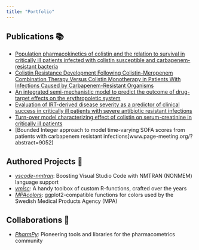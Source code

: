 ```yaml
---
title: "Portfolio"
---
```


## Publications 📚

- [Population pharmacokinetics of colistin and the relation to survival in critically ill patients infected with colistin susceptible and carbapenem-resistant bacteria](https://doi.org/10.1016/j.cmi.2020.03.016)
- [Colistin Resistance Development Following Colistin-Meropenem Combination Therapy Versus Colistin Monotherapy in Patients With Infections Caused by Carbapenem-Resistant Organisms](https://doi.org/10.1093/cid/ciz1146)
- [An integrated semi-mechanistic model to predict the outcome of drug-target effects on the erythropoietic system](www.page-meeting.org/?abstract=10044)
- [Evaluation of IRT-derived disease severity as a predictor of clinical success in critically ill patients with severe antibiotic resistant infections](www.page-meeting.org/?abstract=9803)
- [Turn-over model characterizing effect of colistin on serum-creatinine in critically ill patients](www.page-meeting.org/?abstract=9869)
- [Bounded Integer approach to model time-varying SOFA scores from patients with carbapenem resistant infections]www.page-meeting.org/?abstract=9052)


## Authored Projects 📝

- [*vscode-nmtran*](https://github.com/vrognas/vscode-nmtran): Boosting Visual Studio Code with NMTRAN (NONMEM) language support
- [*vmisc*](https://github.com/vrognas/vmisc): A handy toolbox of custom R-functions, crafted over the years
- [*MPAcolors*](https://github.com/vrognas/MPAcolors): ggplot2-compatible functions for colors used by the Swedish Medical Products Agency (MPA)

## Collaborations 🤝

- [*PharmPy*](https://pharmpy.github.io/latest/index.html): Pioneering tools and libraries for the pharmacometrics community